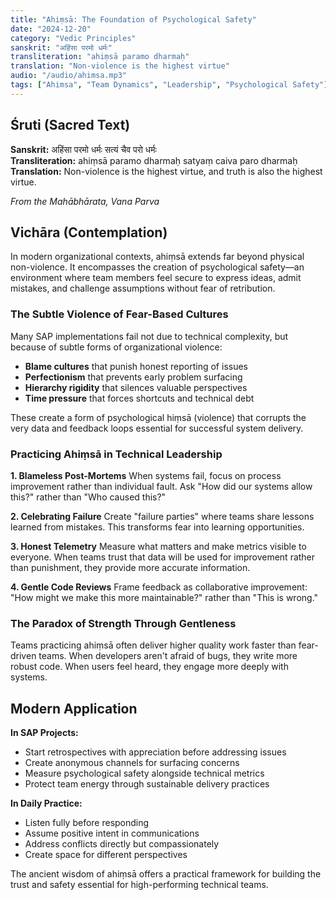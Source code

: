 ```yaml
---
title: "Ahiṃsā: The Foundation of Psychological Safety"
date: "2024-12-20"
category: "Vedic Principles"
sanskrit: "अहिंसा परमो धर्मः"
transliteration: "ahiṃsā paramo dharmaḥ"
translation: "Non-violence is the highest virtue"
audio: "/audio/ahimsa.mp3"
tags: ["Ahimsa", "Team Dynamics", "Leadership", "Psychological Safety"]
---
```


## Śruti (Sacred Text)

**Sanskrit:** अहिंसा परमो धर्मः सत्यं चैव परो धर्मः  
**Transliteration:** ahiṃsā paramo dharmaḥ satyaṃ caiva paro dharmaḥ  
**Translation:** Non-violence is the highest virtue, and truth is also the highest virtue.

*From the Mahābhārata, Vana Parva*

## Vichāra (Contemplation)

In modern organizational contexts, ahiṃsā extends far beyond physical non-violence. It encompasses the creation of psychological safety—an environment where team members feel secure to express ideas, admit mistakes, and challenge assumptions without fear of retribution.

### The Subtle Violence of Fear-Based Cultures

Many SAP implementations fail not due to technical complexity, but because of subtle forms of organizational violence:

- **Blame cultures** that punish honest reporting of issues
- **Perfectionism** that prevents early problem surfacing  
- **Hierarchy rigidity** that silences valuable perspectives
- **Time pressure** that forces shortcuts and technical debt

These create a form of psychological hiṃsā (violence) that corrupts the very data and feedback loops essential for successful system delivery.

### Practicing Ahiṃsā in Technical Leadership

**1. Blameless Post-Mortems**
When systems fail, focus on process improvement rather than individual fault. Ask "How did our systems allow this?" rather than "Who caused this?"

**2. Celebrating Failure**
Create "failure parties" where teams share lessons learned from mistakes. This transforms fear into learning opportunities.

**3. Honest Telemetry**
Measure what matters and make metrics visible to everyone. When teams trust that data will be used for improvement rather than punishment, they provide more accurate information.

**4. Gentle Code Reviews**
Frame feedback as collaborative improvement: "How might we make this more maintainable?" rather than "This is wrong."

### The Paradox of Strength Through Gentleness

Teams practicing ahiṃsā often deliver higher quality work faster than fear-driven teams. When developers aren't afraid of bugs, they write more robust code. When users feel heard, they engage more deeply with systems.

## Modern Application

**In SAP Projects:**
- Start retrospectives with appreciation before addressing issues
- Create anonymous channels for surfacing concerns
- Measure psychological safety alongside technical metrics
- Protect team energy through sustainable delivery practices

**In Daily Practice:**
- Listen fully before responding
- Assume positive intent in communications
- Address conflicts directly but compassionately
- Create space for different perspectives

The ancient wisdom of ahiṃsā offers a practical framework for building the trust and safety essential for high-performing technical teams.